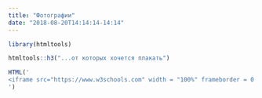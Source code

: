 ```yaml
---
title: "Фотографии"
date: "2018-08-20T14:14:14-14:14"
---
```


```r
library(htmltools)

htmltools::h3("...от которых хочется плакать")
```

```r

HTML('
<iframe src="https://www.w3schools.com" width = "100%" frameborder = 0 height = "1000px"></iframe>
')

```

